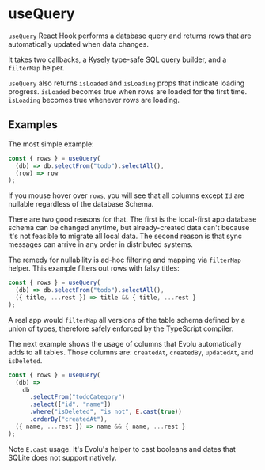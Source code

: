 # useQuery

`useQuery` React Hook performs a database query and returns rows that
are automatically updated when data changes.

It takes two callbacks, a [Kysely](https://github.com/koskimas/kysely) type-safe SQL query builder,
and a `filterMap` helper.

`useQuery` also returns `isLoaded` and `isLoading` props that indicate
loading progress. `isLoaded` becomes true when rows are loaded for the
first time. `isLoading` becomes true whenever rows are loading.

## Examples

The most simple example:

```ts
const { rows } = useQuery(
  (db) => db.selectFrom("todo").selectAll(),
  (row) => row
);
```

If you mouse hover over `rows`, you will see that all columns except `Id`
are nullable regardless of the database Schema.

There are two good reasons for that. The first is the local-first app
database schema can be changed anytime, but already-created data can't
because it's not feasible to migrate all local data. The second reason
is that sync messages can arrive in any order in distributed systems.

The remedy for nullability is ad-hoc filtering and mapping via `filterMap`
helper. This example filters out rows with falsy titles:

```ts
const { rows } = useQuery(
  (db) => db.selectFrom("todo").selectAll(),
  ({ title, ...rest }) => title && { title, ...rest }
);
```

A real app would `filterMap` all versions of the table schema defined
by a union of types, therefore safely enforced by the TypeScript compiler.

The next example shows the usage of columns that Evolu automatically
adds to all tables. Those columns are: `createdAt`, `createdBy`,
`updatedAt`, and `isDeleted`.

```ts
const { rows } = useQuery(
  (db) =>
    db
      .selectFrom("todoCategory")
      .select(["id", "name"])
      .where("isDeleted", "is not", E.cast(true))
      .orderBy("createdAt"),
  ({ name, ...rest }) => name && { name, ...rest }
);
```

Note `E.cast` usage. It's Evolu's helper to cast booleans and dates
that SQLite does not support natively.

